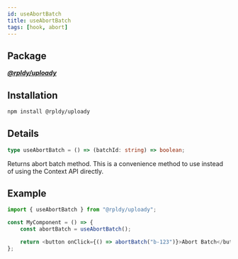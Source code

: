 ```yaml
---
id: useAbortBatch
title: useAbortBatch
tags: [hook, abort]
---
```


## Package

**_[@rpldy/uploady](../../packages/rpldy-uploady)_**

## Installation

```bash npm2yarn
npm install @rpldy/uploady
```

## Details

```typescript
type useAbortBatch = () => (batchId: string) => boolean;
```

Returns abort batch method.
This is a convenience method to use instead of using the Context API directly.

## Example

```javascript
import { useAbortBatch } from "@rpldy/uploady";

const MyComponent = () => {
    const abortBatch = useAbortBatch();

    return <button onClick={() => abortBatch("b-123")}>Abort Batch</button>
};
```
